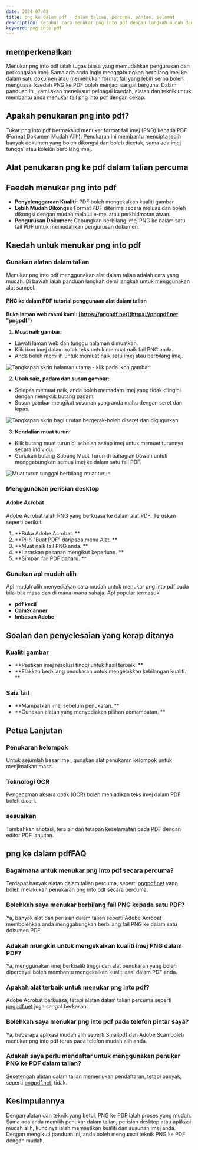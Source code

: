 ```yaml
---
date: 2024-07-03
title: png ke dalam pdf - dalam talian, percuma, pantas, selamat
description: Ketahui cara menukar png into pdf dengan langkah mudah dan alatan dalam talian yang berguna. Panduan ini merangkumi semua maklumat yang diperlukan untuk PNG hingga PDF.
keyword: png into pdf
---
```


## memperkenalkan

Menukar png into pdf ialah tugas biasa yang memudahkan pengurusan dan perkongsian imej. Sama ada anda ingin menggabungkan berbilang imej ke dalam satu dokumen atau memerlukan format fail yang lebih serba boleh, menguasai kaedah PNG ke PDF boleh menjadi sangat berguna. Dalam panduan ini, kami akan menelusuri pelbagai kaedah, alatan dan teknik untuk membantu anda menukar fail png into pdf dengan cekap.

## Apakah penukaran png into pdf?

Tukar png into pdf bermaksud menukar format fail imej (PNG) kepada PDF (Format Dokumen Mudah Alih). Penukaran ini membantu mencipta lebih banyak dokumen yang boleh dikongsi dan boleh dicetak, sama ada imej tunggal atau koleksi berbilang imej.

## Alat penukaran png ke pdf dalam talian percuma
<PngToPdf />

## Faedah menukar png into pdf

- **Penyelenggaraan Kualiti:** PDF boleh mengekalkan kualiti gambar.
- **Lebih Mudah Dikongsi:** Format PDF diterima secara meluas dan boleh dikongsi dengan mudah melalui e-mel atau perkhidmatan awan.
- **Pengurusan Dokumen:** Gabungkan berbilang imej PNG ke dalam satu fail PDF untuk memudahkan pengurusan dokumen.

## Kaedah untuk menukar png into pdf

### Gunakan alatan dalam talian

Menukar png into pdf menggunakan alat dalam talian adalah cara yang mudah. Di bawah ialah panduan langkah demi langkah untuk menggunakan alat sampel.

#### PNG ke dalam PDF tutorial penggunaan alat dalam talian

**Buka laman web rasmi kami: [https://pngpdf.net](https://pngpdf.net "pngpdf")**

1. **Muat naik gambar:**
 - Lawati laman web dan tunggu halaman dimuatkan.
 - Klik ikon imej dalam kotak teks untuk memuat naik fail PNG anda.
 - Anda boleh memilih untuk memuat naik satu imej atau berbilang imej.

 ![Tangkapan skrin halaman utama - klik pada ikon gambar](https://cdn-images.pngpdf.net/step1.png "Tangkapan skrin halaman utama - klik pada ikon gambar")

2. **Ubah saiz, padam dan susun gambar:**
 - Selepas memuat naik, anda boleh memadam imej yang tidak diingini dengan mengklik butang padam.
 - Susun gambar mengikut susunan yang anda mahu dengan seret dan lepas.

 ![Tangkapan skrin bagi urutan bergerak-boleh diseret dan digugurkan](https://cdn-images.pngpdf.net/step2.png "Tangkapan skrin bagi urutan bergerak-boleh diseret dan digugurkan")

3. **Kendalian muat turun:**
 - Klik butang muat turun di sebelah setiap imej untuk memuat turunnya secara individu.
 - Gunakan butang Gabung Muat Turun di bahagian bawah untuk menggabungkan semua imej ke dalam satu fail PDF.

 ![Muat turun tunggal berbilang muat turun](https://cdn-images.pngpdf.net/step3.png "Muat turun tunggal berbilang muat turun")

### Menggunakan perisian desktop

#### Adobe Acrobat

Adobe Acrobat ialah PNG yang berkuasa ke dalam alat PDF. Teruskan seperti berikut:

1. **Buka Adobe Acrobat. **
2. **Pilih "Buat PDF" daripada menu Alat. **
3. **Muat naik fail PNG anda. **
4. **Laraskan pesanan mengikut keperluan. **
5. **Simpan fail PDF baharu. **

### Gunakan apl mudah alih

Apl mudah alih menyediakan cara mudah untuk menukar png into pdf pada bila-bila masa dan di mana-mana sahaja. Apl popular termasuk:

- **pdf kecil**
- **CamScanner**
- **Imbasan Adobe**

## Soalan dan penyelesaian yang kerap ditanya

### Kualiti gambar

- **Pastikan imej resolusi tinggi untuk hasil terbaik. **
- **Elakkan berbilang penukaran untuk mengelakkan kehilangan kualiti. **

### Saiz fail

- **Mampatkan imej sebelum penukaran. **
- **Gunakan alatan yang menyediakan pilihan pemampatan. **

## Petua Lanjutan

### Penukaran kelompok

Untuk sejumlah besar imej, gunakan alat penukaran kelompok untuk menjimatkan masa.

### Teknologi OCR

Pengecaman aksara optik (OCR) boleh menjadikan teks imej dalam PDF boleh dicari.

### sesuaikan

Tambahkan anotasi, tera air dan tetapan keselamatan pada PDF dengan editor PDF lanjutan.

## png ke dalam pdfFAQ

### Bagaimana untuk menukar png into pdf secara percuma?
Terdapat banyak alatan dalam talian percuma, seperti [pngpdf.net](https://pngpdf.net) yang boleh melakukan penukaran png into pdf secara percuma.

### Bolehkah saya menukar berbilang fail PNG kepada satu PDF?
Ya, banyak alat dan perisian dalam talian seperti Adobe Acrobat membolehkan anda menggabungkan berbilang fail PNG ke dalam satu dokumen PDF.

### Adakah mungkin untuk mengekalkan kualiti imej PNG dalam PDF?
Ya, menggunakan imej berkualiti tinggi dan alat penukaran yang boleh dipercayai boleh membantu mengekalkan kualiti asal dalam PDF anda.

### Apakah alat terbaik untuk menukar png into pdf?
Adobe Acrobat berkuasa, tetapi alatan dalam talian percuma seperti [pngpdf.net](https://pngpdf.net) juga sangat berkesan.

### Bolehkah saya menukar png into pdf pada telefon pintar saya?
Ya, beberapa aplikasi mudah alih seperti Smallpdf dan Adobe Scan boleh menukar png into pdf terus pada telefon mudah alih anda.

### Adakah saya perlu mendaftar untuk menggunakan penukar PNG ke PDF dalam talian?
Sesetengah alatan dalam talian memerlukan pendaftaran, tetapi banyak, seperti [pngpdf.net](https://pngpdf.net), tidak.

## Kesimpulannya

Dengan alatan dan teknik yang betul, PNG ke PDF ialah proses yang mudah. Sama ada anda memilih penukar dalam talian, perisian desktop atau aplikasi mudah alih, kuncinya ialah memastikan kualiti dan susunan imej anda. Dengan mengikuti panduan ini, anda boleh menguasai teknik PNG ke PDF dengan mudah.